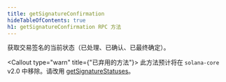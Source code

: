 ```yaml
---
title: getSignatureConfirmation
hideTableOfContents: true
h1: getSignatureConfirmation RPC 方法
---
```


获取交易签名的当前状态（已处理、已确认、已最终确定）。

<Callout type="warn" title={"已弃用的方法"}>
  此方法预计将在 `solana-core`
  v2.0 中移除。请改用
  [getSignatureStatuses](/docs/rpc/http/getsignaturestatuses)。
</Callout>
